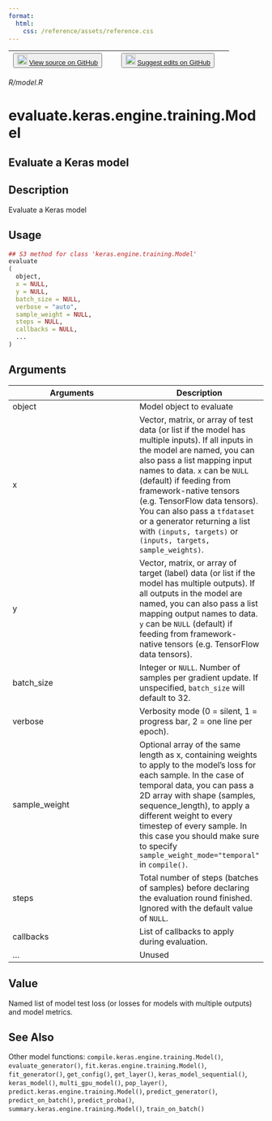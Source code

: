 ```yaml
---
format:
  html:
    css: /reference/assets/reference.css
---
```


| <button class="button"> ![](/reference/assets/GitHub-Mark-32px.png){width="20"} [View source on GitHub](https://github.com/rstudio/keras//blob/main/R/model.R) </button> | <button class="button"> ![](/reference/assets/GitHub-Mark-32px.png){width="20"} [Suggest edits on GitHub](https://github.com/rstudio/keras//edit/main/R/model.R) </button> |
|:------------------------------:|:--------------------------------------:|

*R/model.R*

# evaluate.keras.engine.training.Model

## Evaluate a Keras model

## Description
Evaluate a Keras model 


## Usage
```r
## S3 method for class 'keras.engine.training.Model'
evaluate
( 
  object, 
  x = NULL, 
  y = NULL, 
  batch_size = NULL, 
  verbose = "auto", 
  sample_weight = NULL, 
  steps = NULL, 
  callbacks = NULL, 
  ... 
) 
```

## Arguments
|Arguments|Description|
|---|---|
| object | Model object to evaluate |
| x | Vector, matrix, or array of test data (or list if the model has multiple inputs). If all inputs in the model are named, you can also pass a list mapping input names to data. `x` can be `NULL` (default) if feeding from framework-native tensors (e.g. TensorFlow data tensors). You can also pass a `tfdataset` or a generator returning a list with `(inputs, targets)` or `(inputs, targets, sample_weights)`. |
| y | Vector, matrix, or array of target (label) data (or list if the model has multiple outputs). If all outputs in the model are named, you can also pass a list mapping output names to data. `y` can be `NULL` (default) if feeding from framework-native tensors (e.g. TensorFlow data tensors). |
| batch_size | Integer or `NULL`. Number of samples per gradient update. If unspecified, `batch_size` will default to 32. |
| verbose | Verbosity mode (0 = silent, 1 = progress bar, 2 = one line per epoch). |
| sample_weight | Optional array of the same length as x, containing weights to apply to the model's loss for each sample. In the case of temporal data, you can pass a 2D array with shape (samples, sequence_length), to apply a different weight to every timestep of every sample. In this case you should make sure to specify `sample_weight_mode="temporal"` in `compile()`. |
| steps | Total number of steps (batches of samples) before declaring the evaluation round finished. Ignored with the default value of `NULL`. |
| callbacks | List of callbacks to apply during evaluation. |
| ... | Unused |



## Value
Named list of model test loss (or losses for models with multiple outputs) and model metrics. 



## See Also
Other model functions:  `compile.keras.engine.training.Model()`, `evaluate_generator()`, `fit.keras.engine.training.Model()`, `fit_generator()`, `get_config()`, `get_layer()`, `keras_model_sequential()`, `keras_model()`, `multi_gpu_model()`, `pop_layer()`, `predict.keras.engine.training.Model()`, `predict_generator()`, `predict_on_batch()`, `predict_proba()`, `summary.keras.engine.training.Model()`, `train_on_batch()`


